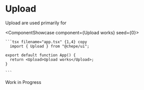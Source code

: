 

# Upload

Upload are used primarily for

<ComponentShowcase component={<Upload>Upload works</Upload>} seed={0}>
   <div>

    ```tsx filename="app.tsx" {1,4} copy
      import { Upload } from "@chepe/ui";

    export default function App() {
      return <Upload>Upload works</Upload>;
    }

    ```

  </div>
</ComponentShowcase>

<Callout emoji="⚠️" type="warning">
  Work in Progress
</Callout>
